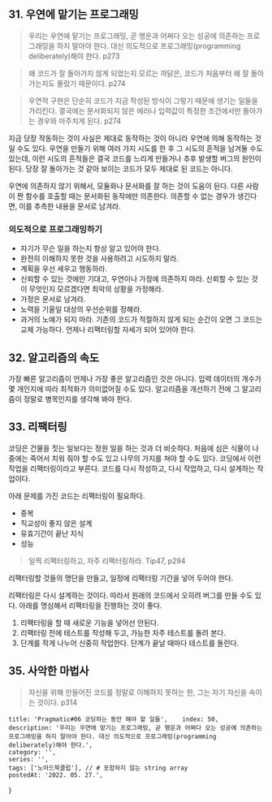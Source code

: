 


## 31. 우연에 맡기는 프로그래밍

> 우리는 우연에 맡기는 프로그래밍, 곧 행운과 어쩌다 오는 성공에 의존하는 프로그래밍을 하지 말아야 한다. 대신 의도적으로 프로그래밍(programming deliberately)해야 한다. p273

> 왜 코드가 잘 돌아가지 않게 되었는지 모르는 까닭은, 코드가 처음부터 왜 잘 돌아가는지도 몰랐기 때문이다. p274

> 우연적 구현은 단순히 코드가 지금 작성된 방식이 그렇기 때문에 생기는 일들을 가리킨다. 결국에는 문서화되지 않은 에러나 입력값이 특정한 조건에서만 돌아가는 경우와 마주치게 된다. p274

지금 당장 작동하는 것이 사실은 제대로 동작하는 것이 아니라 우연에 의해 동작하는 것일 수도 있다. 우연을 만들기 위해 여러 가지 시도를 한 후 그 시도의 흔적을 남겨둘 수도 있는데, 이런 시도의 흔적들은 결국 코드를 느리게 만들거나 추후 발생할 버그의 원인이 된다. 당장 잘 돌아가는 것 같아 보이는 코드가 모두 제대로 된 코드는 아니다.

우연에 의존하지 않기 위해서, 모듈화나 문서화를 잘 하는 것이 도움이 된다. 다른 사람이 짠 함수를 호출할 때는 문서화된 동작에만 의존한다. 의존할 수 없는 경우가 생긴다면, 이를 추측한 내용을 문서로 남겨라.

### 의도적으로 프로그래밍하기

- 자기가 무슨 일을 하는지 항상 알고 있어야 한다.
- 완전히 이해하지 못한 것을 사용하려고 시도하지 말라.
- 계획을 우선 세우고 행동하라.
- 신뢰할 수 있는 것에만 기대고, 우연이나 가정에 의존하지 마라. 신뢰할 수 있는 것이 무엇인지 모르겠다면 최악의 상황을 가정해라.
- 가정은 문서로 남겨라.
- 노력을 기울일 대상의 우선순위를 정해라.
- 과거의 노예가 되지 마라. 기존의 코드가 적절하지 않게 되는 순간이 오면 그 코드는 교체 가능하다. 언제나 리팩터링할 자세가 되어 있어야 한다.

## 32. 알고리즘의 속도

가장 빠른 알고리즘이 언제나 가장 좋은 알고리즘인 것은 아니다. 입력 데이터의 개수가 몇 개인지에 따라 최적화가 의미없어질 수도 있다. 알고리즘을 개선하기 전에 그 알고리즘이 정말로 병목인지를 생각해 봐야 한다.

## 33. 리팩터링

코딩은 건물을 짓는 일보다는 정원 일을 하는 것과 더 비슷하다. 처음에 심은 식물이 나중에는 죽어서 치워 줘야 할 수도 있고 나무의 가지를 쳐야 할 수도 있다. 코딩에서 이런 작업을 리팩터링이라고 부른다. 코드를 다시 작성하고, 다시 작업하고, 다시 설계하는 작업이다.

아래 문제를 가진 코드는 리팩터링이 필요하다.

- 중복
- 직교성이 좋지 않은 설계
- 유효기간이 끝난 지식
- 성능

> 일찍 리팩터링하고, 자주 리팩터링하라. Tip47, p294

리팩터링할 것들의 명단을 만들고, 일정에 리팩터링 기간을 넣어 두어야 한다.

리팩터링은 다시 설계하는 것이다. 따라서 원래의 코드에서 오히려 버그를 만들 수도 있다. 아래를 명심해서 리팩터링을 진행하는 것이 좋다.

1. 리팩터링을 할 때 새로운 기능을 넣어선 안된다.
2. 리팩터링 전에 테스트를 작성해 두고, 가능한 자주 테스트를 돌려 본다.
3. 단계를 작게 나누어 신중히 작업한다. 단계가 끝날 때마다 테스트를 돌린다.


## 35. 사악한 마법사

> 자신을 위해 만들어진 코드를 정말로 이해하지 못하는 한, 그는 자기 자신을 속이는 것이다. p314



    title: 'Pragmatic#06 코딩하는 동안 해야 할 일들',    index: 50,
    description: '우리는 우연에 맡기는 프로그래밍, 곧 행운과 어쩌다 오는 성공에 의존하는 프로그래밍을 하지 말아야 한다. 대신 의도적으로 프로그래밍(programming deliberately)해야 한다.',
    category: '',
    series: '',
    tags: ['노마드북클럽'], // # 포함하지 않는 string array
    postedAt: '2022. 05. 27.',
}